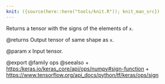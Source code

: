 ```yaml
---
knit: ({source(here::here("tools/knit.R")); knit_man_src})
---
```

Returns a tensor with the signs of the elements of `x`.

@returns
    Output tensor of same shape as `x`.

@param x
Input tensor.

@export
@family ops
@seealso
+ <https:/keras.io/keras_core/api/ops/numpy#sign-function>
+ <https://www.tensorflow.org/api_docs/python/tf/keras/ops/sign>
